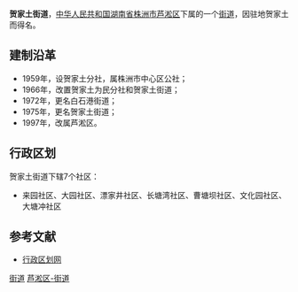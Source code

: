 {{中国乡级行政区<!---乡级行政区专用模板--->
|行政区全称 = 贺家土街道
|景观照片文件名 = 
|景观照片描述 = 
|位置图文件名 = 
|位置图描述 = 
|汉语拼音 = 
|通用拼音 = 
|上级行政区 = [[湖南省|湖南省]][[株洲市|株洲市]][[芦淞区|芦淞区]]
|行政区类别 = 街道
|行政区划代码 = 430203001
|建置时间 = 1975年
|政府驻地 = 贺家土
|地理坐标 = 
|毗邻 = 
|行政区划 = 7
|村委会 = 0
|居委会 = 7
|总面积 = 1.76平方公里
|户籍人口 = 3.5万
|户籍人口年份 = 2003
|常住人口 = 
|常住人口年份 = 
|人口密度 = 
|GDP = 
|GDP年份 = 
|邮政编码 = 412000　
|电话区号 = 
|时区 = UTC+8（[[东八区|东八区]]）
|官方网站 = 
|网站名称 = 
}}
'''贺家土街道'''，[[中华人民共和国|中华人民共和国]][[湖南省|湖南省]][[株洲市|株洲市]][[芦淞区|芦淞区]]下属的一个[[街道|街道]]，因驻地贺家土而得名。

==建制沿革==
*1959年，设贺家土分社，属株洲市中心区公社；
*1966年，改置贺家土为民分社和贺家土街道；
*1972年，更名白石港街道；
*1975年，更名贺家土街道；
*1997年，改属芦淞区。

==行政区划==
贺家土街道下辖7个社区：
*来园社区、大园社区、漂家井社区、长塘湾社区、曹塘坝社区、文化园社区、大塘冲社区

==参考文献==
*[https://web.archive.org/web/20121112201531/http://www.xzqh.org/html/show.php?contentid=15775 行政区划网]

{{湖南小作品}}
{{株洲市芦淞区行政区划}}

[[Category:芦淞区行政区划|街道]]
[[Category:株洲乡镇|芦淞区-街道]]